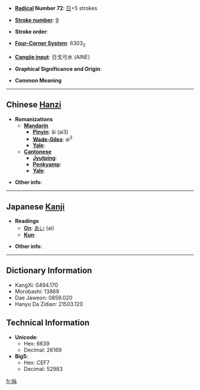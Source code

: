 * '''[[Wiktionary:Chinese radical index| Radical]] Number 72''': [[Wiktionary:Chinese radical index 日|日]]+5 strokes

* '''[[Wiktionary:Chinese total strokes index|Stroke number]]''': [[Wiktionary:Chinese total strokes index 9|9]]

* '''Stroke order''': 

* '''[[Wiktionary:Chinese four corner index|Four-Corner System]]''': 6303<sub>2</sub>

* '''[[Wiktionary:Chinese Cangjie index|Cangjie input]]''': 日戈弓水 (AINE)

* '''Graphical Significance and Origin''': 

* '''Common Meaning'''

----

== Chinese [[Hanzi]] ==

* '''Romanizations'''
** '''[[Mandarin]]'''
*** '''[[Pinyin]]''': ǎi (ai3)
*** '''[[Wade-Giles]]''': ai<sup>3</sup>
*** '''[[Yale]]''': 
** '''[[Cantonese]]'''
*** '''[[Jyutping]]''':
*** '''[[Penkyamp]]''': 
*** '''[[Yale]]''': 

* '''Other info''': 

----

== Japanese [[Kanji]] ==

* '''Readings'''
** '''[[On]]''': [[あい]] (ai)
** '''[[Kun]]''': 

* '''Other info''':  

----

== Dictionary Information ==

* KangXi: 0494.170
* Morobashi: 13869
* Dae Jaweon: 0859.020
* Hanyu Da Zidian: 21503.120

== Technical Information ==

* '''Unicode''':
** Hex: 6639
** Decimal: 26169
* '''Big5''':
** Hex: CEF7
** Decimal: 52983

[[fr:昹]]